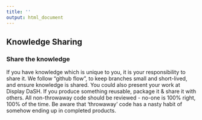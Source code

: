 ```yaml
---
title: ''
output: html_document
---
```


## Knowledge Sharing {#knowledge}

### Share the knowledge 
If you have knowledge which is unique to you, it is your responsibility to share it.
We follow “github flow”, to keep branches small and short-lived, and ensure knowledge is shared.
You could also present your work at Display DaSH.
If you produce something reusable, package it & share it with others.
All non-throwaway code should be reviewed - no-one is 100% right, 100% of the time.
Be aware that ‘throwaway’ code has a nasty habit of somehow ending up in completed products.
